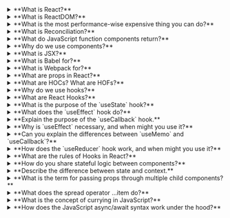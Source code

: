 <div className="beginner">


<details>

<summary >**What is React?**</summary>

    React is a JavaScript library for building user interfaces. It allows developers to create reusable UI components and efficiently update the UI in response to data changes.
</details>




<details>
    <summary>**What is ReactDOM?**</summary>

    ReactDOM is a package that provides DOM-specific methods for rendering React components. It is used to render React components in the browser.
</details>



<details>
    <summary>**What is the most performance-wise expensive thing you can do?**</summary>

    Re-rendering the entire component tree is often the most performance-expensive operation in React.
</details>

<details>
    <summary>**What is Reconciliation?**</summary>

    Reconciliation is the process by which React updates the DOM efficiently to match the most recent component state.
</details>

<details>
    <summary>**What do JavaScript function components return?**</summary>

    Function components in React return JSX (JavaScript XML), which is a syntax extension for JavaScript recommended by React for describing what the UI should look like.
</details>

<details>
    <summary>**Why do we use components?**</summary>

    Components help in building modular, reusable, and maintainable UI structures. They encapsulate the logic and presentation of a part of the UI.
</details>

<details>
    <summary>**What is JSX?**</summary>

    JSX (JavaScript XML) is a syntax extension for JavaScript recommended by React. It looks similar to XML/HTML and is used to describe the structure of UI elements in React.
</details>

<details>
    <summary>**What is Babel for?**</summary>

    Babel is a JavaScript compiler that allows developers to use the latest ECMAScript features by transforming the code into a backward-compatible version of JavaScript that can run in older browsers.
</details>

<details>
    <summary>**What is Webpack for?**</summary>

    Webpack is a module bundler for JavaScript applications. It takes the different parts of a web application, such as JavaScript, CSS, and images, and bundles them together for efficient delivery to the browser.
</details>

<details>
    <summary>**What are props in React?**</summary>

    Props (short for properties) are used to pass data from a parent component to a child component in React. They are immutable and allow components to communicate.
</details>

<details>
    <summary>**What are HOCs? What are HOFs?**</summary>

    HOCs (Higher Order Components) are functions that take a component and return a new component with enhanced features. HOFs (Higher Order Functions) are functions that take one or more functions as arguments and return a new function.
</details>

<details>
    <summary>**Why do we use hooks?**</summary>

    Hooks in React are used to add state and lifecycle features to functional components. They allow functional components to manage state and have side effects.
</details>

<details>
    <summary>**What are React Hooks?**</summary>

    React Hooks are functions that allow functional components to use state and lifecycle features that were previously only available in class components. Examples include `useState`, `useEffect`, and `useContext`.
</details>

<details>
    <summary>**What is the purpose of the `useState` hook?**</summary>

    The `useState` hook is used to add state to functional components in React. It returns an array with two elements: the current state value and a function that allows you to update the state.
</details>

<details>
    <summary>**What does the `useEffect` hook do?**</summary>

    The `useEffect` hook is used for side effects in functional components. It allows you to perform tasks like data fetching, subscriptions, or manually changing the DOM after the component has rendered.
</details>

</div>
<div className="intermediate">

<details>
    <summary>**Explain the purpose of the `useCallback` hook.**</summary>

    The `useCallback` hook is used to memoize functions, preventing unnecessary re-creations of functions on each render. It is especially useful in scenarios where functions are passed as props to child components.
</details>

<details>
    <summary>**Why is `useEffect` necessary, and when might you use it?**</summary>

    `useEffect` is necessary for handling side effects in functional components, such as data fetching, subscriptions, or manual DOM manipulations. It is used when you need to perform actions after the initial render or in response to changes in dependencies.
</details>

<details>
    <summary>**Can you explain the differences between `useMemo` and `useCallback`?**</summary>

    Both `useMemo` and `useCallback` are used to memoize values, but `useMemo` is for memoizing values (e.g., computed calculations), while `useCallback` is for memoizing functions.
</details>

<details>
    <summary>**How does the `useReducer` hook work, and when might you use it?**</summary>

    The `useReducer` hook is an alternative to `useState` for managing more complex state logic. It takes a reducer function and an initial state, returning the current state and a dispatch function. It's useful when state transitions depend on the previous state or involve complex logic.
</details>

<details>
    <summary>**What are the rules of Hooks in React?**</summary>

    Rules of Hooks in React include calling hooks only at the top level of your components and not calling hooks inside loops, conditions, or nested functions. This ensures that hooks are called in the same order on every render.
</details>

<details>
    <summary>**How do you share stateful logic between components?**</summary>

    Custom Hooks provide a way to share stateful logic between components. You can create a custom hook as a function and use it in multiple components to reuse state and behavior logic.
</details>

<details>
    <summary>**Describe the difference between state and context.**</summary>

    State is used to manage data within a component, while context provides a way to pass data through the component tree without having to pass props manually at every level.
</details>

<details>
    <summary>**What is the term for passing props through multiple child components?**</summary>

    Prop drilling is the term used for passing props through multiple layers of nested components, which can lead to code maintainability issues.
</details>

<details>
    <summary>**What does the spread operator ...item do?**</summary>

    The spread operator is used for shallow copying objects or arrays. In React, it is often used to create new props or state objects without mutating the original.
</details>

<details>
    <summary>**What is the concept of currying in JavaScript?**</summary>

    Currying is the technique of converting a function that takes multiple arguments into a series of functions that each take a single argument. It facilitates partial application.
</details>

<details>
    <summary>**How does the JavaScript async/await syntax work under the hood?**</summary>
    
    async/await is built on top of Promises and the event loop. The async function returns a Promise, and await is used to pause execution until the Promise is resolved.
</details>

</div>